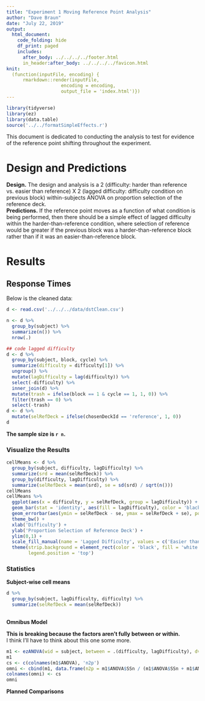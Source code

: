 ```yaml
---
title: "Experiment 1 Moving Reference Point Analysis"
author: "Dave Braun"
date: "July 22, 2019"
output: 
  html_document:
    code_folding: hide
    df_print: paged
    includes:
      after_body: ../../../../footer.html
      in_header:after_body: ../../../../favicon.html
knit:
  (function(inputFile, encoding) {
      rmarkdown::render(inputFile,
                    encoding = encoding,
                    output_file = 'index.html')})
---
```


```r
library(tidyverse)
library(ez)
library(data.table)
source('../../formatSimpleEffects.r')
```

This document is dedicated to conducting the analysis to test for evidence of the reference point shifting throughout the experiment.

# Design and Predictions
**Design.** The design and analysis is a 2 (difficulty: harder than reference vs. easier than reference) X 2 (lagged difficulty: difficulty condition on previous block) within-subjects ANOVA on proportion selection of the reference deck.  
**Predictions.** If the reference point moves as a function of what condition is being performed, then there should be a simple effect of lagged difficulty within the harder-than-reference condition, where selection of reference would be greater if the previous block was a harder-than-reference block rather than if it was an easier-than-reference block.



# Results

## Response Times
Below is the cleaned data:
```r
d <- read.csv('../../../data/dstClean.csv')

n <- d %>% 
  group_by(subject) %>% 
  summarize(n()) %>% 
  nrow(.)

## code lagged difficulty
d <- d %>% 
  group_by(subject, block, cycle) %>% 
  summarize(difficulty = difficulty[1]) %>% 
  ungroup() %>% 
  mutate(lagDifficulty = lag(difficulty)) %>% 
  select(-difficulty) %>% 
  inner_join(d) %>% 
  mutate(trash = ifelse(block == 1 & cycle == 1, 1, 0)) %>% 
  filter(trash == 0) %>% 
  select(-trash)
d <- d %>% 
  mutate(selRefDeck = ifelse(chosenDeckId == 'reference', 1, 0))
d
```
**The sample size is `r n`.**

### Visualize the Results

```r
cellMeans <- d %>% 
  group_by(subject, difficulty, lagDifficulty) %>% 
  summarize(srd = mean(selRefDeck)) %>% 
  group_by(difficulty, lagDifficulty) %>% 
  summarize(selRefDeck = mean(srd), se = sd(srd) / sqrt(n()))
cellMeans
cellMeans %>% 
  ggplot(aes(x = difficulty, y = selRefDeck, group = lagDifficulty)) + 
  geom_bar(stat = 'identity', aes(fill = lagDifficulty), color = 'black', position = position_dodge(width = 0.9)) + 
  geom_errorbar(aes(ymin = selRefDeck - se, ymax = selRefDeck + se), position = position_dodge(width = 0.9), width = 0.5) + 
  theme_bw() +
  xlab('Difficulty') + 
  ylab('Proportion Selection of Reference Deck') + 
  ylim(0,1) +
  scale_fill_manual(name = 'Lagged Difficulty', values = c('Easier than Reference' = 'Light Grey', 'Harder than reference' = 'Black')) +
  theme(strip.background = element_rect(color = 'black', fill = 'white'),
        legend.position = 'top')
```


### Statistics
**Subject-wise cell means**
```r
d %>% 
  group_by(subject, lagDifficulty, difficulty) %>% 
  summarize(selRefDeck = mean(selRefDeck)) 
  
```

**Omnibus Model**  

**This is breaking because the factors aren't fully between or within.**  
I think I'll have to think about this one some more.

```r
m1 <- ezANOVA(wid = subject, between = .(difficulty, lagDifficulty), dv = selRefDeck, data = d, detailed = TRUE)
m1
cs <- c(colnames(m1$ANOVA), 'n2p')
omni <- cbind(m1, data.frame(n2p = m1$ANOVA$SSn / (m1$ANOVA$SSn + m1$ANOVA$SSd)))
colnames(omni) <- cs
omni
```

**Planned Comparisons**
